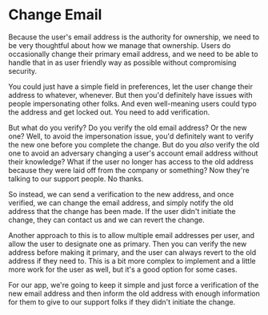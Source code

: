 # Change Email

<EpicVideo url="https://www.epicweb.dev/workshops/authentication-strategies-and-implementation/change-email/intro-to-change-email" />

Because the user's email address is the authority for ownership, we need to be
very thoughtful about how we manage that ownership. Users do occasionally change
their primary email address, and we need to be able to handle that in as user
friendly way as possible without compromising security.

You could just have a simple field in preferences, let the user change their
address to whatever, whenever. But then you'd definitely have issues with people
impersonating other folks. And even well-meaning users could typo the address
and get locked out. You need to add verification.

But what do you verify? Do you verify the old email address? Or the new one?
Well, to avoid the impersonation issue, you'd definitely want to verify the new
one before you complete the change. But do you _also_ verify the old one to
avoid an adversary changing a user's account email address without their
knowledge? What if the user no longer has access to the old address because they
were laid off from the company or something? Now they're talking to our support
people. No thanks.

So instead, we can send a verification to the new address, and once verified, we
can change the email address, and simply notify the old address that the change
has been made. If the user didn't initiate the change, they can contact us and
we can revert the change.

Another approach to this is to allow multiple email addresses per user, and
allow the user to designate one as primary. Then you can verify the new address
before making it primary, and the user can always revert to the old address if
they need to. This is a bit more complex to implement and a little more work for
the user as well, but it's a good option for some cases.

For our app, we're going to keep it simple and just force a verification of the
new email address and then inform the old address with enough information for
them to give to our support folks if they didn't initiate the change.
